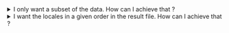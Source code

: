 <details>
<summary>I only want a subset of the data. How can I achieve that ?</summary>

Simply add the `resultsFilter` option in your `settings.json` or `settings.js` :

:::tip

Reminder - the type of the function parameter :
```ts
type I18N_Merged_Data = {
  technical_key: string;
  labels: {
    [locale: string]: string;
  };
}[];
```

:::

```js title="settings.js"
"resultsFilter": function(data /*: I18N_Merged_Data*/) {
  return data.filter((row) => 
    // Takes rows that have at least a missing label in one i18n file such as "Missing key in DE" case
    // Object.keys(row.labels).length !== 3 ||
    Object
      .values(row.labels)
      // Takes rows that have at least one empty label or contains a given prefix
      .some(
        (label) =>
          label.length === 0 ||
          ["[FR]", "[NL]", "[DE]"].some((prefix) => label.startsWith(prefix))
      )
  );
}
```

OR 

```json title="settings.json"
"resultsFilter": "D:\\TEMP\\TEMP\\resultsFilter.js"
```

```js title="resultsFilter.js"
module.exports = function(data /*: I18N_Merged_Data*/) {
  return data.filter((row) => 
    Object
      .values(row.labels)
      // Only takes rows that have at least one empty label or contains a given prefix
      .some(
        (label) =>
          label.length === 0 ||
          ["[FR]", "[NL]", "[DE]"].some((prefix) => label.startsWith(prefix))
      )
  );
}
```

</details> 

<details>
<summary>I want the locales in a given order in the result file. How can I achieve that ?</summary>

Simply update the `columns` option with your given order in your `settings.json` or `settings.js`, such as :

```js title="settings.js"
"columns": [
  {
      "locale":"NL",
      "label":"Dutch translation"
  },
  {
      "locale":"FR",
      "label":"French translation"
  }
]
```

</details>